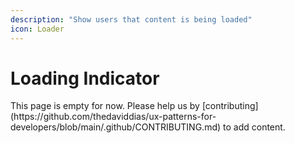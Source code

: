 ```yaml
---
description: "Show users that content is being loaded"
icon: Loader
---
```



# Loading Indicator

<Callout type="warning">
  This page is empty for now. Please help us by
  [contributing](https://github.com/thedaviddias/ux-patterns-for-developers/blob/main/.github/CONTRIBUTING.md)
  to add content.
</Callout>
